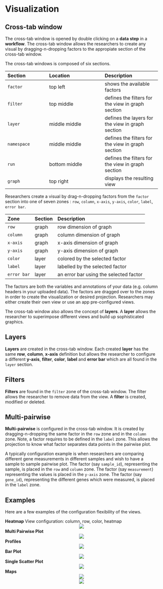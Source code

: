 # Visualization

## Cross-tab window

The cross-tab window is opened by double clicking on a __data step__ in a __workflow__. The cross-tab window allows the researchers to create any visual by dragging-n-dropping factors to the appropiate section of the cross-tab window.

The cross-tab windows is composed of six sections.

Section | Location | Description |
:-----  | :------- |:------- |
`factor`  | top left     | shows the available factors
`filter`  | top middle   | defines the filters for the view in graph section
`layer`   | middle middle| defines the layers for the view in graph section
`namespace`| middle middle| defines the filters for the view in graph section
`run` | bottom middle| defines the filters for the view in graph section
`graph` | top right    | displays the resulting view


Researchers create a visual by drag-n-dropping factors from the `factor` section into one of seven zones : `row`, `column`, `x-axis`, `y-axis`, `color`, `label`, `error bar`.

Zone   |Section| Description |
:----- |:----- |:------- |
`row`    | graph| row dimension of graph|
`column`  | graph| column dimension of graph|
`x-axis` | graph| x-axis dimension of graph|
`y-axis`  | graph| y-axis dimension of graph|
`color` | layer| colored by the selected factor|
`label`  | layer|labelled by the selected factor|
`error bar`|layer| an error bar using the selected factor|

The factors are both the variables and annotations of your data (e.g. column headers in your uploaded data). The factors are dragged over to the zones in order to create the visualization or desired projection. Researchers may either create their own view or use an app pre-configured views. 

The cross-tab window also allows the concept of __layers__. A __layer__ allows the researcher to superimpose different views and build up sophisticated graphics. 

## Layers

__Layers__ are created in the cross-tab window. Each created __layer__ has the same __row__, __column__, __x-axis__ definition but allows the researcher to configure a different __y-axis__, __filter__, __color__, __label__ and __error bar__ which are all found in the `layer` section.

## Filters

__Filters__ are found in the `filter` zone of the cross-tab window. The filter allows the researcher to remove data from the view. A __filter__ is created, modified or deleted.

## Multi-pairwise

__Multi-pairwise__ is configured in the cross-tab window. It is created by dragging-n-dropping the same factor in the `row` zone and in the `column` zone. Note, a factor requires to be defined in the `label` zone. This allows the projection to know what factor separates data points in the pairwise plot. 

A typically configuration example is when researchers are comparing different gene measurements in different samples and wish to have a sample to sample pairwise plot. The factor (say `sample_id`), representing the sample, is placed in the `row` and `column` zone. The factor (say `measurement`) representing the values is placed in the `y-axis` zone. The factor (say `gene_id`), representing the different genes which were measured, is placed in the `label` zone.


## Examples

Here are a few examples of the configuration flexibility of the views.

__Heatmap__
View configuration: column, row, color, heatmap
<center> ![](images/heatmap.png) </center>

__Multi Pairwise Plot__
<center> ![](images/pairwise.png) </center>

__Profiles__
<center> ![](images/geo.png) </center>

__Bar Plot__
<center> ![](images/debt.png) </center>

__Single Scatter Plot__
<center> ![](images/geo.png) </center>

__Maps__
<center> ![](images/ireland.png) </center>


<center>![](images\visual1.png)</center>
